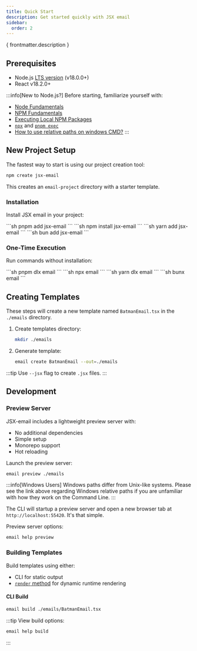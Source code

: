 ```yaml
---
title: Quick Start
description: Get started quickly with JSX email
sidebar:
  order: 2
---
```



<p>{ frontmatter.description }</p>

## Prerequisites

- Node.js [LTS version](https://github.com/nodejs/Release) (v18.0.0+)
- React v18.2.0+

:::info[New to Node.js?]
Before starting, familiarize yourself with:
- [Node Fundamentals](https://www.codecademy.com/learn/learn-nodejs-fundamentals/modules/intro-to-node-js/cheatsheet)
- [NPM Fundamentals](https://nodesource.com/blog/an-absolute-beginners-guide-to-using-npm/)
- [Executing Local NPM Packages](https://jaireina.medium.com/executing-local-npm-packages-226820ad2c31)
- [`npx`](https://docs.npmjs.com/cli/v8/commands/npx) and [`pnpm exec`](https://pnpm.io/cli/exec)
- [How to use relative paths on windows CMD?](https://superuser.com/a/1270599)
:::

## New Project Setup

The fastest way to start is using our project creation tool:

```sh
npm create jsx-email
```

This creates an `email-project` directory with a starter template.

### Installation

Install JSX email in your project:

<Tabs syncKey="install">
  <TabItem label="pnpm">
    ```sh
    pnpm add jsx-email
    ```
  </TabItem>
  <TabItem label="npm">
    ```sh
    npm install jsx-email
    ```
  </TabItem>
  <TabItem label="yarn">
    ```sh
    yarn add jsx-email
    ```
  </TabItem>
  <TabItem label="bun">
    ```sh
    bun add jsx-email
    ```
  </TabItem>
</Tabs>

### One-Time Execution

Run commands without installation:

<Tabs>
  <TabItem label="pnpm">
    ```sh
    pnpm dlx email <command>
    ```
  </TabItem>
  <TabItem label="npm">
    ```sh
    npx email <command>
    ```
  </TabItem>
  <TabItem label="yarn">
    ```sh
    yarn dlx email <command>
    ```
  </TabItem>
  <TabItem label="bun">
    ```sh
    bunx email <command>
    ```
  </TabItem>
</Tabs>

## Creating Templates

These steps will create a new template named `BatmanEmail.tsx` in the `./emails` directory.

<Steps>

1. Create templates directory:
    ```sh
    mkdir ./emails
    ```

2. Generate template:
    ```sh
    email create BatmanEmail --out=./emails
    ```

</Steps>

:::tip
Use `--jsx` flag to create `.jsx` files.
:::

## Development

### Preview Server

JSX-email includes a lightweight preview server with:
- No additional dependencies
- Simple setup
- Monorepo support
- Hot reloading

Launch the preview server:
```sh
email preview ./emails
```

:::info[Windows Users]
Windows paths differ from Unix-like systems. Please see the link above regarding Windows relative paths if you are unfamiliar with how they work on the Command Line.
:::

The CLI will startup a preview server and open a new browser tab at `http://localhost:55420`. It's that simple.

Preview server options:
```sh
email help preview
```

### Building Templates

Build templates using either:
- CLI for static output
- [`render` method](/core/render) for dynamic runtime rendering

#### CLI Build

```sh
email build ./emails/BatmanEmail.tsx
```

:::tip
View build options:
```sh
email help build
```
:::
